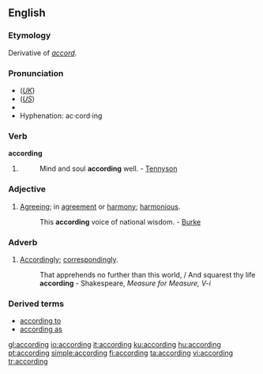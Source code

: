 ==English==

{{rank|drew|strength|opinion|597|according|walked|office|government}}

===Etymology===
Derivative of ''[[accord]]''.

===Pronunciation===
*(''[[Received Pronunciation|UK]]'') {{IPA|/əˈkɔːdɪŋ/}}
*(''[[General American|US]]'') {{IPA|/əˈkɔɹdɪŋ/}}
*{{audio|en-us-according.ogg|Audio (US)}}
*Hyphenation: ac·cord·ing

===Verb===
'''according'''

# {{present participle of|[[accord]]}}
#:Mind and soul '''according''' well. - [[Tennyson]]

===Adjective===
{{en-adj}}

# [[agreeing|Agreeing]]; in [[agreement]] or [[harmony]]; [[harmonious]].
#:This '''according''' voice of national wisdom. - [[Burke]]

===Adverb===
{{en-adv}}

# {{obsolete}} [[accordingly|Accordingly]]; [[correspondingly]].
#:That apprehends no further than this world, / And squarest thy life '''according''' - Shakespeare, ''Measure for Measure, V-i''

===Derived terms===
*[[according to]]
*[[according as]]

[[gl:according]]
[[io:according]]
[[it:according]]
[[ku:according]]
[[hu:according]]
[[pt:according]]
[[simple:according]]
[[fi:according]]
[[ta:according]]
[[vi:according]]
[[tr:according]]